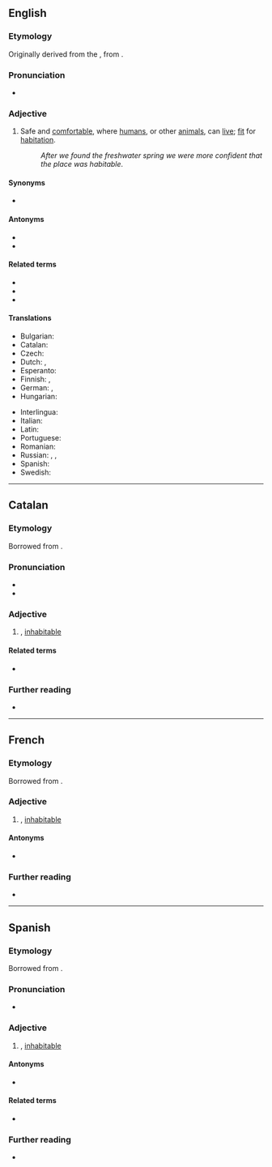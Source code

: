 ==English==

===Etymology===
Originally derived from the {{bor|en|la|habitābilis||habitable}}, from {{m|la|habitō||dwell, live}}.

===Pronunciation===
* {{a|GA}} {{IPA|/ˈhæbɪtəbəl/|lang=en}}

===Adjective===
{{en-adj}}

# Safe and [[comfortable]], where [[humans]], or other [[animals]], can [[live]]; [[fit]] for [[habitation]].
#: ''After we found the freshwater spring we were more confident that the place was habitable''.

====Synonyms====
* {{l|en|inhabitable}}

====Antonyms====
* {{l|en|unhabitable}}
* {{l|en|uninhabitable}}

====Related terms====
* {{l|en|habitability}}
* {{l|en|habitat}}
* {{l|en|inhabitable}}

====Translations====
{{trans-top|where humans or other animals can live}}
* Bulgarian: {{t+|bg|обитаем}}
* Catalan: {{t+|ca|habitable}}
* Czech: {{t|cs|obyvatelný}}
* Dutch: {{t+|nl|bewoonbaar}}, {{t+|nl|bewoonbare}}
* Esperanto: {{t|eo|enloĝebla}}
* Finnish: {{t+|fi|asuttava}}, {{t|fi|asuinkelpoinen}}
* German: {{t+|de|bewohnbar}}, {{t+|de|habitabel}}
* Hungarian: {{t+|hu|lakható}}
{{trans-mid}}
* Interlingua: {{t|ia|habitabile}}
* Italian: {{t+|it|abitabile}}
* Latin: {{t+|la|habitabilis}}
* Portuguese: {{t+|pt|habitável}}
* Romanian: {{t+|ro|locuibil}}
* Russian: {{t|ru|[[приго́дный]] [[для]] [[жизнь|жи́зни]]}}, {{t|ru|[[го́дный]] [[для]] [[жильё|жилья́]]}}, {{t+|ru|жило́й}}
* Spanish: {{t|es|habitable}}
* Swedish: {{t+|sv|beboelig}}
{{trans-bottom}}

{{trans-see|inhabited}}

----

==Catalan==

===Etymology===
Borrowed from {{bor|ca|la|habitabilis}}.

===Pronunciation===
* {{ca-IPA}}
* {{homophones|evitable|lang=ca}}

===Adjective===
{{ca-adj|mf}}

# {{l|en|habitable}}, [[inhabitable]]
#: {{ant|ca|inhabitable}}

====Related terms====
* {{l|ca|habitabilitat}}

===Further reading===
* {{R:IEC2}}

----

==French==

===Etymology===
Borrowed from {{bor|fr|la|habitabilis}}.

===Adjective===
{{fr-adj}}

# {{l|en|habitable}}, [[inhabitable]]

====Antonyms====
* {{l|fr|inhabitable}}

===Further reading===
* {{R:TLFi}}

----

==Spanish==

===Etymology===
Borrowed from {{bor|es|la|habitabilis}}.

===Pronunciation===
* {{es-IPA}}

===Adjective===
{{es-adj}}

# {{l|en|habitable}}, [[inhabitable]]

====Antonyms====
* {{l|es|inhabitable}}

====Related terms====
* {{l|es|habitabilidad}}

===Further reading===
* {{R:DRAE 2001}}